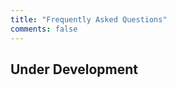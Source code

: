 ```yaml
---
title: "Frequently Asked Questions"
comments: false
---
```


::: {.callout-warning}
## Under Development 
:::